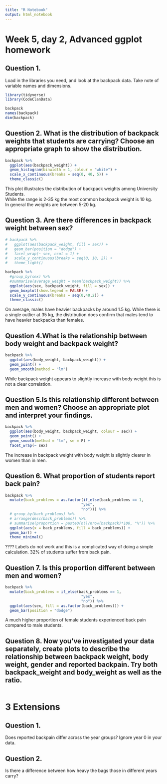 ```yaml
---
title: "R Notebook"
output: html_notebook
---
```

# Week 5, day 2, Advanced ggplot homework

## Question 1.
Load in the libraries you need, and look at the backpack data. Take note of variable names and dimensions.
```r
library(tidyverse)
library(CodeClanData)
```
```r
backpack
names(backpack)
dim(backpack)
```

## Question 2. What is the distribution of backpack weights that students are carrying? Choose an appropriate graph to show the distribution.
```r
backpack %>% 
  ggplot(aes(backpack_weight)) +
  geom_histogram(binwidth = 1, colour = "white") +
  scale_x_continuous(breaks = seq(0, 40, 5)) +
  theme_classic()
```
This plot illustrates the distribution of backpack weights among University Students.  
While the range is 2-35 kg the most common backpack weight is 10 kg.   
In general the weights are between 5-20 kg.

## Question 3. Are there differences in backpack weight between sex?
```r
# backpack %>% 
#   ggplot(aes(backpack_weight, fill = sex)) +
#   geom_bar(position = "dodge") +
#   facet_wrap(~ sex, ncol = 1) +
#   scale_y_continuous(breaks = seq(0, 10, 2)) +
#   theme_light()
```
```r
backpack %>% 
  #group_by(sex) %>% 
  #summarise(average_weight = mean(backpack_weight)) %>% 
  ggplot(aes(sex, backpack_weight, fill = sex)) +
  geom_boxplot(show.legend = FALSE) +
  scale_y_continuous(breaks = seq(0,40,2)) +
  theme_classic()
```
On average, males have heavier backpacks by around 1.5 kg. While there is a single outlier at 35 kg, the distribution does confirm that males tend to have heavier backpacks than females.

## Question 4.What is the relationship between body weight and backpack weight?
```r
backpack %>% 
  ggplot(aes(body_weight, backpack_weight)) +
  geom_point() +
  geom_smooth(method = "lm")
```
While backpack weight appears to slightly increase with body weight this is not a clear correlation.

## Question 5.Is this relationship different between men and women? Choose an appropriate plot and interpret your findings.
```r
backpack %>% 
  ggplot(aes(body_weight, backpack_weight, colour = sex)) +
  geom_point() +
  geom_smooth(method = "lm", se = F) +
  facet_wrap(~ sex)
```
The increase in backpack weight with body weight is slightly clearer in women than in men.

## Question 6. What proportion of students report back pain?
```r
backpack %>% 
  mutate(back_problems = as.factor(if_else(back_problems == 1,
                                  "yes",
                                  "no"))) %>% 
  # group_by(back_problems) %>% 
  # arrange(desc(back_problems)) %>% 
  # summarise(proportion = paste0(n()/nrow(backpack)*100, "%")) %>% 
  ggplot(aes(x = back_problems, fill = back_problems)) +
  geom_bar() +
  theme_minimal()
```
???? Labels do not work and this is a complicated way of doing a simple calculation.
32% of students suffer from back pain.

## Question 7. Is this proportion different between men and women?
```r
backpack %>% 
  mutate(back_problems = if_else(back_problems == 1,
                                  "yes",
                                  "no")) %>% 
  ggplot(aes(sex, fill = as.factor(back_problems))) +
  geom_bar(position = "dodge")
```
A much higher proportion of female students experienced back pain compared to male students.

## Question 8. Now you’ve investigated your data separately, create plots to describe the relationship between backpack weight, body weight, gender and reported backpain. Try both backpack_weight and body_weight as well as the ratio.
```r

```


# 3 Extensions
## Question 1.

Does reported backpain differ across the year groups? Ignore year 0 in your data.

## Question 2.

Is there a difference between how heavy the bags those in different years carry?